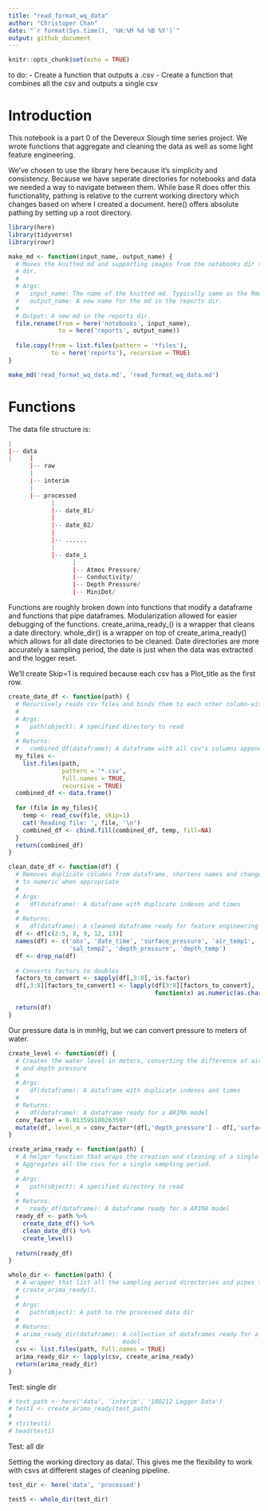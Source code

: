```yaml
---
title: "read_format_wq_data"
author: "Christoper Chan"
date: "`r format(Sys.time(), '%H:%M %d %B %Y')`"
output: github_document
---
```


```r
knitr::opts_chunk$set(echo = TRUE)
```

to do:
- Create a function that outputs a .csv
- Create a function that combines all the csv and outputs a single csv

# Introduction

This notebook is a part 0 of the Devereux Slough time series project. We wrote 
functions that aggregate and cleaning the data as well as some light feature
engineering.

We've chosen to use the library here because it's simplicity and consistency.
Because we have seperate directories for notebooks and data we needed a way to 
navigate between them. While base R does offer this functionality, pathing is 
relative to the current working directory which changes based on where I created
a document. here() offers absolute pathing by setting up a root directory.
```r
library(here)
library(tidyverse)
library(rowr)
```


```r
make_md <- function(input_name, output_name) {
  # Moves the knitted md and supporting images from the notebooks dir to reports
  # dir.
  # 
  # Args:
  #   input_name: The name of the knitted md. Typically same as the Rmd title.
  #   output_name: A new name for the md in the reports dir.
  #
  # Output: A new md in the reports dir. 
  file.rename(from = here('notebooks', input_name), 
              to = here('reports', output_name))
  
  file.copy(from = list.files(pattern = '*files'), 
            to = here('reports'), recursive = TRUE)
}

make_md('read_format_wq_data.md', 'read_format_wq_data.md')
```


# Functions


The data file structure is:
```r

|
|-- data
|     |
      |-- raw
      |
      |-- interim
      |
      |-- processed
            |
            |-- date_01/
            |
            |-- date_02/
            |
            |-- ......
            |
            |-- date_i
                  |
                  |-- Atmos Pressure/
                  |-- Conductivity/
                  |-- Depth Pressure/
                  |-- MiniDot/
```

Functions are roughly broken down into functions that modify a dataframe and
functions that pipe dataframes. Modularization allowed for easier debugging of
the functions. create_arima_ready_() is a wrapper that cleans a date directory. 
whole_dir() is a wrapper on top of create_arima_ready() which allows for all date
directories to be cleaned. Date directories are more accurately a sampling period,
the date is just when the data was extracted and the logger reset.


We'll create Skip=1 is required because each csv has a Plot_title as the first 
row.
```r
create_date_df <- function(path) {
  # Recursively reads csv files and binds them to each other column-wise
  #
  # Args:
  #   path(object): A specified directory to read
  #
  # Returns:
  #   combined_df(dataframe): A dataframe with all csv's columns appended
  my_files <- 
    list.files(path,
               pattern = '*.csv',
               full.names = TRUE,
               recursive = TRUE) 
  combined_df <- data.frame()
  
  for (file in my_files){
    temp <- read_csv(file, skip=1)
    cat('Reading file: ', file, '\n')
    combined_df <- cbind.fill(combined_df, temp, fill=NA)
  }
  return(combined_df)
}
```

```r
clean_date_df <- function(df) {
  # Removes duplicate columns from dataframe, shortens names and changes factors 
  # to numeric when appropriate
  #
  # Args:
  #   df(dataframe): A dataframe with duplicate indexes and times
  #
  # Returns:
  #   df(dataframe): A cleaned dataframe ready for feature engineering
  df <- df[c(2:5, 8, 9, 12, 13)]
  names(df) <- c('obs', 'date_time', 'surface_pressure', 'air_temp1', 'salinity', 
                 'sal_temp2', 'depth_pressure', 'depth_temp')
  df <- drop_na(df)
  
  # Converts factors to doubles
  factors_to_convert <- sapply(df[,3:8], is.factor)
  df[,3:8][factors_to_convert] <- lapply(df[3:8][factors_to_convert], 
                                         function(x) as.numeric(as.character(x)))

  return(df)
}
```

Our pressure data is in mmHg, but we can convert pressure to meters of water.
```r
create_level <- function(df) {
  # Creates the water level in meters, converting the difference of air pressure
  # and depth pressure
  #
  # Args:
  #   df(dataframe): A dataframe with duplicate indexes and times
  #
  # Returns:
  #   df(dataframe): A dataframe ready for a ARIMA model
  conv_factor = 0.013595100263597
  mutate(df, level_m = conv_factor*(df[,'depth_pressure'] - df[,'surface_pressure']))
}
```

```r
create_arima_ready <- function(path) {
  # A helper function that wraps the creation and cleaning of a single dataframe.
  # Aggregates all the csvs for a single sampling period.
  #
  # Args:
  #   path(object): A specified directory to read
  #
  # Returns:
  #   ready_df(dataframe): A dataframe ready for a ARIMA model
  ready_df <- path %>%
    create_date_df() %>%
    clean_date_df() %>%
    create_level()
  
  return(ready_df)
}
```

```r
whole_dir <- function(path) {
  # A wrapper that list all the sampling period directories and pipes them into
  # create_arima_ready().
  #
  # Args:
  #   path(object): A path to the processed data dir
  #
  # Returns:
  # arima_ready_dir(dataframe): A collection of dataframes ready for a ARIMA 
  #                             model
  csv <- list.files(path, full.names = TRUE)
  arima_ready_dir <- lapply(csv, create_arima_ready)
  return(arima_ready_dir)
}
```

Test: single dir
```r
# test_path <- here('data', 'interim', '180212 Logger Data')
# test1 <- create_arima_ready(test_path)
# 
# str(test1)
# head(test1)
```
Test: all dir

Setting the working directory as data/. This gives me the flexibility to work 
with csvs at different stages of cleaning pipeline.

```r
test_dir <- here('data', 'processed')

test5 <- whole_dir(test_dir)
```

